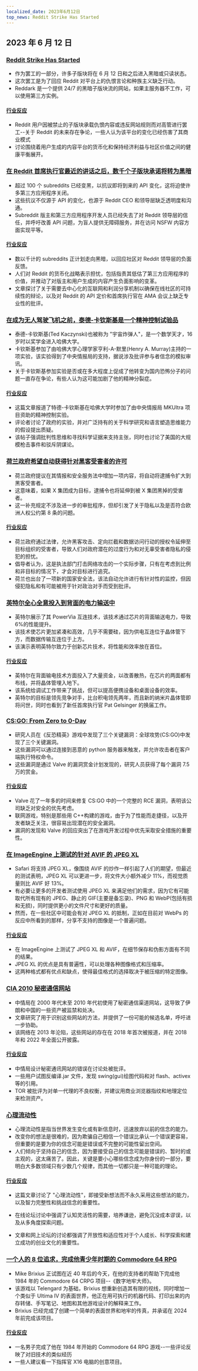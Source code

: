```yaml
---
localized_date: 2023年6月12日
top_news: Reddit Strike Has Started
---
```




## 2023 年 6 月 12 日

### [Reddit Strike Has Started](https://reddark.untone.uk/)

- 作为罢工的一部分，许多子版块将在 6 月 12 日和之后进入黑暗或只读状态。
- 这次罢工是为了回应 Reddit 对平台上的仇恨言论和种族主义缺乏行动。
- Reddark 是一个提供 24/7 的黑暗子版块流的网站，如果主服务器不工作，可以使用第三方实例。

#### [行业反应](http://news.ycombinator.com/item?id=36283249)

- Reddit 用户因被禁止的子版块承载仇恨内容或违反网站规则而对高管进行罢工--关于 Reddit 的未来存在争论，一些人认为该平台的变化已经伤害了其商业模式
- 讨论围绕着用户生成的内容平台的货币化和保持经济利益与社区价值之间的健康平衡展开。

### [在 Reddit 首席执行官最近的讲话之后，数千个子版块承诺将转为黑暗](https://www.theverge.com/2023/6/10/23756476/reddit-protest-api-changes-apollo-third-party-apps)

- 超过 100 个 subreddits 已经变黑，以抗议即将到来的 API 变化，这将迫使许多第三方应用程序关闭。
- 这些抗议不仅源于 API 的变化，也源于 Reddit CEO 和领导层缺乏透明度和沟通。
- Subreddit 版主和第三方应用程序开发人员已经失去了对 Reddit 领导层的信任，并呼吁改善 API 问题，为盲人提供无障碍服务，并在访问 NSFW 内容方面实现平等。

#### [行业反应](http://news.ycombinator.com/item?id=36277814)

- 数以千计的 subreddits 正计划走向黑暗，以回应社区对 Reddit 领导层的负面反馈。
- 人们对 Reddit 的货币化战略表示担忧，包括指责其低估了第三方应用程序的价值，并推动了对版主和用户生成的内容产生负面影响的变革。
- 文章探讨了关于需要去中心化的互联网和利润分享机制以确保在线社区的可持续性的辩论，以及对 Reddit 的 API 定价和首席执行官在 AMA 会议上缺乏专业性的批评。

### [在成为无人驾驶飞机之前，泰德-卡钦斯基是一个精神控制试验品](https://www.washingtonpost.com/history/2023/06/11/unabomber-ted-kaczynski-harvard-experiment/)

- 泰德-卡钦斯基(Ted Kaczynski)也被称为 "宇宙炸弹人"，是一个数学天才，16 岁时以奖学金进入哈佛大学。
- 卡钦斯基参加了由哈佛大学心理学家亨利-A-默里(Henry A. Murray)主持的一项实验，该实验得到了中央情报局的支持，据说涉及批评参与者信念的模拟审讯。
- 关于卡钦斯基参加实验是否或在多大程度上促成了他转变为国内恐怖分子的问题一直存在争论，有些人认为这可能加剧了他的精神分裂症。

#### [行业反应](http://news.ycombinator.com/item?id=36279639)

- 这篇文章报道了特德-卡钦斯基在哈佛大学时参加了由中央情报局 MKUltra 项目资助的精神控制实验。
- 评论者讨论了政府的实验，并对广泛持有的关于科学研究和语言塑造思维能力的假设提出质疑。
- 该帖子强调批判性思维和寻找科学证据来支持主张，同时也讨论了美国的大规模枪击事件和驳斥阴谋论。

### [荷兰政府希望自动获得针对黑客受害者的许可](https://berthub.eu/articles/posts/dutch-intel-law-about-intel/)

- 荷兰政府提议在其情报和安全服务法中增加一项内容，将自动将逮捕令扩大到黑客受害者。
- 这意味着，如果 X 集团成为目标，逮捕令也将延伸到被 X 集团黑掉的受害者。
- 这一补充规定不涉及进一步的审批程序，但却引发了关于隐私以及是否符合欧洲人权公约第 8 条的问题。

#### [行业反应](http://news.ycombinator.com/item?id=36281543)

- 荷兰政府通过法律，允许黑客攻击、定向拦截和数据访问行动的授权令延伸至目标组织的受害者，导致人们对政府潜在的过度行为和对无辜受害者隐私的侵犯的担忧。
- 倡导者认为，这是执法部门打击网络攻击的一个实际步骤，只有在考虑到比例和非目标的情况下，才会对目标进行追究。
- 荷兰也出台了一项新的国家安全法，该法自动允许进行有针对性的监控，但因侵犯隐私和有可能被用于针对政治对手而受到批评。

### [英特尔全心全意投入到背面的电力输送中](https://spectrum.ieee.org/backside-power-delivery)

- 英特尔展示了其 PowerVia 互连技术，该技术通过芯片的背面输送电力，导致 6%的性能提升。
- 该技术使芯片更加紧凑和高效，几乎不需要硅，因为供电互连位于晶体管下方，而数据传输互连位于上方。
- 该演示表明英特尔致力于创新芯片技术，将性能和效率放在首位。

#### [行业反应](http://news.ycombinator.com/item?id=36286370)

- 英特尔在背面输电技术方面投入了大量资金，以改善散热，在芯片的两面都有布线，并将晶体管埋入地下。
- 该系统给调试工作带来了挑战，但可以提高便携设备和桌面设备的效率。
- 英特尔的目标是领先竞争对手，比台积电领先两年，而且新的纳米片晶体管即将问世，同时也看到了新任首席执行官 Pat Gelsinger 的换届工作。

### [CS:GO: From Zero to 0-Day](https://neodyme.io/blog/csgo_from_zero_to_0day/)

- 研究人员在《反恐精英》游戏中发现了三个关键漏洞：全球攻势(CS:GO)中发现了三个关键漏洞。
- 这些漏洞可以通过连接到恶意的 python 服务器来触发，并允许攻击者在客户端执行特权命令。
- 这些漏洞是通过 Valve 的漏洞赏金计划发现的，研究人员获得了每个漏洞 7.5 万的赏金。

#### [行业反应](http://news.ycombinator.com/item?id=36279129)

- Valve 花了一年多的时间来修复 CS:GO 中的一个完整的 RCE 漏洞，表明该公司缺乏对安全的优先考虑。
- 联网游戏，特别是那些用 C++构建的游戏，由于为了性能而走捷径，以及开发者缺乏关注，很容易出现潜在的安全漏洞。
- 漏洞的发现和 Valve 的回应突出了在游戏开发过程中优先采取安全措施的重要性。

### [在 ImageEngine 上测试的针对 AVIF 的 JPEG XL](https://mastodon.online/@jonarnes/110514451857948151)

- Safari 将支持 JPEG XL，像围绕 AVIF 的炒作一样引起了人们的期望，但最近的测试表明，JPEG XL 可以更进一步，将文件大小额外减少 11%，而视觉质量则比 AVIF 好 13%。
- 有必要让更多的开发者测试使用 JPEG XL 来满足他们的需求，因为它有可能取代所有现有的 JPEG、静止的 GIF(主要是备忘录)、PNG 和 WebP(包括有损和无损)，同时提供更小的文件尺寸和更好的质量。
- 然而，在一些社区中可能会有对 JPEG XL 的抵制，正如在目前对 WebPs 的反应中所看到的那样，分享不支持的图像是一个普遍问题。

#### [行业反应](http://news.ycombinator.com/item?id=36283395)

- 在 ImageEngine 上测试了 JPEG XL 和 AVIF，在细节保存和伪影方面有不同的结果。
- JPEG XL 的优点是具有普遍性，可以处理各种图像格式和压缩率。
- 这两种格式都有优点和缺点，使得最佳格式的选择取决于被压缩的特定图像。

### [CIA 2010 秘密通信网站](https://cirosantilli.com/cia-2010-covert-communication-websites)

- 中情局在 2000 年代末至 2010 年代初使用了秘密通信渠道网站，这导致了伊朗和中国的一些资产被监禁和处决。
- 文章研究了用于识别这些网站的方法，并提供了一份可能的候选名单，呼吁进一步协助。
- 该网络在 2013 年沦陷，这些网站的存在在 2018 年首次被报道，并在 2018 年和 2022 年全面公开披露。

#### [行业反应](http://news.ycombinator.com/item?id=36279375)

- 中情局设计秘密通讯网站的错误在讨论处被批评。
- 一些用户试图反编译.jar 文件，发现 swing(gui)绘图代码和对 flash、activex 等的引用。
- TOR 被批评为对单一代理的不良权衡，并建议用商业浏览器指纹和地理定位来检测资产。

### [心理流动性](https://collabfund.com/blog/mental-liquidity/)

- 心理流动性是指当世界发生变化或有新信息时，迅速放弃以前的信念的能力。
- 改变你的想法是很难的，因为欺骗自己相信一个错误比承认一个错误更容易，但重要的是要为你的信念可能是错误或不完整的可能性留出空间。
- 人们倾向于坚持自己的信念，因为要接受自己的信念可能是错误的、暂时的或主观的，这太痛苦了。因此，关键是要小心哪些信念成为你身份的一部分，要明白大多数领域只有少数几个规律，而其他一切都只是一种可能的理论。

#### [行业反应](http://news.ycombinator.com/item?id=36280772)

- 这篇文章讨论了 "心理流动性"，即接受新想法而不永久采用这些想法的能力，以及智力完整性和挑战信念的重要性。
- 在线论坛讨论中强调了认知灵活性的需要，培养谦逊，避免沉没成本谬误，以及从多角度探索问题。

- 文章和网上论坛的讨论都强调了开放性和适应性对于个人成长、科学探索和建立成功的创业文化的重要性。

### [一个人的 8 位追求，完成他青少年时期的 Commodore 64 RPG](https://arstechnica.com/gaming/2023/06/one-mans-40-year-8-bit-quest-to-finish-the-c64-rpg-he-started-in-1984/)

- Mike Brixius 正试图在近 40 年后的今天，在他的支持者的帮助下完成他 1984 年的 Commodore 64 CRPG 项目--《数字地牢大师》。
- 该游戏以 Telengard 为基础，Brixius 想重新创造其有限的视线，同时增加一个类似于 Ultima IV 的表面世界，他正在用可执行的机器代码、打印出来的内存转储、手写笔记、地图和其他游戏设计的解释来工作。
- Brixius 已经完成了创建一个简单的表面世界和地牢的传真，并承诺在 2024 年前完成该项目。

#### [行业反应](http://news.ycombinator.com/item?id=36283003)

- 一名男子完成了他在 1984 年开始的 Commodore 64 RPG 游戏--一些评论反映了对旧技术的类似经历
- 一些人建议看一下指挥官 X16 电脑的创意项目。


